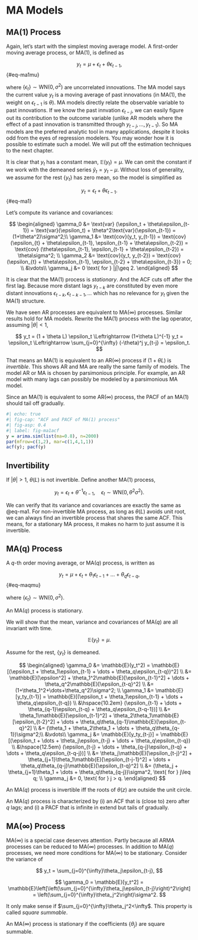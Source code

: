 # MA Models {#sec-ma-models}

## MA(1) Process

Again, let's start with the simplest moving average model. A first-order
moving average process, or MA(1), is defined as

$$
y_t = \mu + \epsilon_t + \theta\epsilon_{t-1}, 
$$ {#eq-ma1mu}

where $\{\epsilon_t\} \sim \text{WN}(0, \sigma^2)$ are uncorrelated
innovations. The MA model says the current value $y_t$ is a moving
average of past innovations (in MA(1), the weight on $\epsilon_{t-1}$ is
$\theta$). MA models directly relate the observable variable to past
innovations. If we know the past innvation $\epsilon_{t-j}$, we can
easily figure out its contribution to the outcome variable (unlike AR
models where the effect of a past innovation is transmitted through
$y_{t-j},\dots,y_{t-1}$). So MA models are the preferred analytic tool
in many applications, despite it looks odd from the eyes of regression
modelers. You may wonder how it is possible to estimate such a model. We
will put off the estimation techniques to the next chapter.

It is clear that $y_t$ has a constant mean, $\mathbb{E}(y_t) = \mu$. We
can omit the constant if we work with the demeaned series
$\tilde{y}_t = y_t - \mu$. Without loss of generality, we assume for the
rest $\{y_t\}$ has zero mean, so the model is simplified as

$$
y_t = \epsilon_t + \theta\epsilon_{t-1}. 
$$ {#eq-ma1}

Let's compute its variance and covariances:

$$
\begin{aligned}
\gamma_0 &= \text{var} (\epsilon_t + \theta\epsilon_{t-1}) = \text{var}(\epsilon_t) + \theta^2\text{var}(\epsilon_{t-1}) = (1+\theta^2)\sigma^2;\\
\gamma_1 &= \text{cov}(y_t, y_{t-1}) = \text{cov}(\epsilon_{t} + \theta\epsilon_{t-1}, \epsilon_{t-1} + \theta\epsilon_{t-2}) = \text{cov} (\theta\epsilon_{t-1}, \epsilon_{t-1} + \theta\epsilon_{t-2}) = \theta\sigma^2; \\
\gamma_2 &= \text{cov}(y_t, y_{t-2}) = \text{cov}(\epsilon_{t} + \theta\epsilon_{t-1}, \epsilon_{t-2} + \theta\epsilon_{t-3}) = 0; \\
&\vdots\\
\gamma_j &= 0 \text{ for } |j|\geq 2.
\end{aligned}
$$

It is clear that the MA(1) process is *stationary*. And the ACF cuts off
after the first lag. Because more distant lags $y_{t-k}$ are constituted
by even more distant innovations $\epsilon_{t-k}, \epsilon_{t-k-1}, ...$
which has no relevance for $y_t$ given the MA(1) structure.

We have seen AR processes are equivalent to MA($\infty$) processes.
Similar results hold for MA models. Rewrite the MA(1) process with the
lag operator, assuming $|\theta| < 1$,

$$
y_t = (1 + \theta L) \epsilon_t \Leftrightarrow
(1+\theta L)^{-1} y_t = \epsilon_t \Leftrightarrow
\sum_{j=0}^{\infty} (-\theta)^j y_{t-j} = \epsilon_t.
$$

That means an MA(1) is equivalent to an AR($\infty$) process if
$(1+\theta L)$ is *invertible*. This shows AR and MA are really the same
family of models. The model AR or MA is chosen by parsimonious
principle. For example, an AR model with many lags can possibly be
modeled by a parsimonious MA model.

Since an MA(1) is equivalent to some AR($\infty$) process, the PACF of
an MA(1) should tail off gradually.

```r
#| echo: true
#| fig-cap: "ACF and PACF of MA(1) process"
#| fig-asp: 0.4
#| label: fig-ma1acf
y = arima.sim(list(ma=0.8), n=2000)
par(mfrow=c(1,2), mar=c(1,4,1,1))
acf(y); pacf(y)
```

::: callout-note
## Invertibility

If $|\theta|>1$, $\theta(L)$ is not invertible. Define another MA(1)
process,

$$
y_t = \epsilon_t + \theta^{-1}\epsilon_{t-1},\quad\epsilon_t\sim\text{WN}(0,\theta^2\sigma^2).
$$

We can verify that its variance and covariances are exactly the same as
@eq-ma1. For non-invertible MA process, as long as $\theta(L)$ avoids
unit root, we can always find an invertible process that shares the same
ACF. This means, for a stationary MA process, it makes no harm to just
assume it is invertible.
:::

## MA(q) Process

A $q$-th order moving average, or MA($q$) process, is written as

$$
y_t = \mu + \epsilon_t + \theta_1\epsilon_{t-1} + \dots + \theta_q\epsilon_{t-q}, 
$$ {#eq-maqmu}

where $\{\epsilon_t\} \sim \text{WN}(0, \sigma^2)$.

::: {#prp-maqstat}
An MA($q$) process is stationary.
:::

::: proof
We will show that the mean, variance and covariances of MA($q$) are all
invariant with time.

$$
\mathbb{E}(y_t)= \mu.
$$

Assume for the rest, $\{y_t\}$ is demeaned.

$$
\begin{aligned}
\gamma_0 &= \mathbb{E}(y_t^2) = \mathbb{E}[(\epsilon_t + \theta_1\epsilon_{t-1} + \dots + \theta_q\epsilon_{t-q})^2] \\
&= \mathbb{E}[\epsilon^2] + \theta_1^2\mathbb{E}[\epsilon_{t-1}^2] + \dots + \theta_q^2\mathbb{E}[\epsilon_{t-q}^2] \\
&= (1+\theta_1^2+\dots+\theta_q^2)\sigma^2; \\
\gamma_1 &= \mathbb{E}[y_ty_{t-1}] = \mathbb{E}[(\epsilon_t + \theta_1\epsilon_{t-1} + \dots + \theta_q\epsilon_{t-q}) \\
&\hspace{10.2em} (\epsilon_{t-1} + \dots + \theta_{q-1}\epsilon_{t-q} + \theta_q\epsilon_{t-q-1})] \\
&= \theta_1\mathbb{E}[\epsilon_{t-1}^2] + \theta_2\theta_1\mathbb{E}[\epsilon_{t-2}^2] + \dots + \theta_q\theta_{q-1}\mathbb{E}[\epsilon_{t-q}^2] \\
&= (\theta_1 + \theta_2\theta_1 + \dots + \theta_q\theta_{q-1})\sigma^2;\\
&\vdots\\
\gamma_j &= \mathbb{E}[y_ty_{t-j}] = \mathbb{E}[(\epsilon_t + \dots + \theta_j\epsilon_{t-j} + \dots + \theta_q\epsilon_{t-q}) \\
&\hspace{12.5em} (\epsilon_{t-j} + \dots + \theta_{q-j}\epsilon_{t-q} + \dots + \theta_q\epsilon_{t-q-j})] \\
&= \theta_j\mathbb{E}[\epsilon_{t-j}^2] + \theta_{j+1}\theta_1\mathbb{E}[\epsilon_{t-j-1}^2] + \dots + \theta_q\theta_{q-j}\mathbb{E}[\epsilon_{t-q}^2] \\
&= (\theta_j + \theta_{j+1}\theta_1 + \dots + \theta_q\theta_{q-j})\sigma^2, \text{ for } j\leq q; \\
\gamma_j &= 0, \text{ for } j > q.
\end{aligned}
$$
:::

::: {#prp-maqinv}
An MA($q$) process is invertible iff the roots of $\theta(z)$ are
outside the unit circle.
:::

::: {#prp-maqacf}
An MA($q$) process is characterized by (i) an ACF that is (close to)
zero after $q$ lags; and (i) a PACF that is infinite in extend but tails
of gradually.
:::

## MA($\infty$) Process

MA($\infty$) is a special case deserves attention. Partly because all
ARMA processes can be reduced to MA($\infty$) processes. In addition to
MA($q$) processes, we need more conditions for MA($\infty$) to be
stationary. Consider the variance of

$$
y_t = \sum_{j=0}^{\infty}\theta_j\epsilon_{t-j},
$$

$$
\gamma_0 = \mathbb{E}[y_t^2] = \mathbb{E}\left[\left(\sum_{j=0}^{\infty}\theta_j\epsilon_{t-j}\right)^2\right] = \left(\sum_{j=0}^{\infty}\theta_j^2\right)\sigma^2.
$$

It only make sense if $\sum_{j=0}^{\infty}\theta_j^2<\infty$. This
property is called *square summable*.

::: {#prp-mainfst}
An MA($\infty$) process is stationary if the coefficients $\{\theta_j\}$
are square summable.
:::
